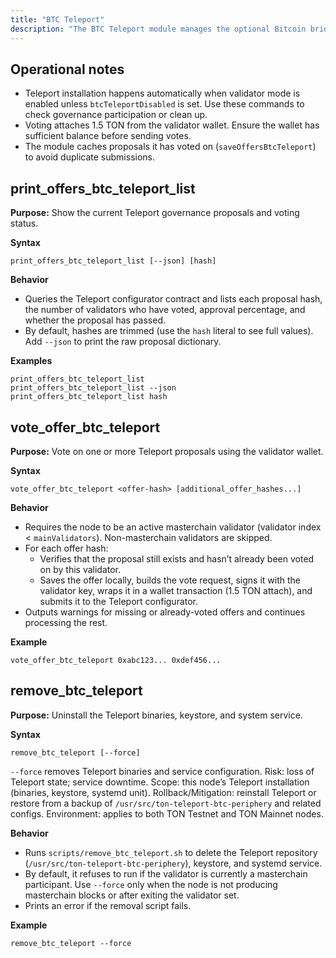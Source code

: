 ```yaml
---
title: "BTC Teleport"
description: "The BTC Teleport module manages the optional Bitcoin bridge (Teleport) client shipped with MyTonCtrl. Use these commands to inspect proposals, vote on them, or remove the Teleport installation when no longer needed."
---
```


## Operational notes

- Teleport installation happens automatically when validator mode is enabled unless `btcTeleportDisabled` is set. Use these commands to check governance participation or clean up.
- Voting attaches 1.5 TON from the validator wallet. Ensure the wallet has sufficient balance before sending votes.
- The module caches proposals it has voted on (`saveOffersBtcTeleport`) to avoid duplicate submissions.

## print\_offers\_btc\_teleport\_list

**Purpose:** Show the current Teleport governance proposals and voting status.

**Syntax**

```mytonctrl
print_offers_btc_teleport_list [--json] [hash]
```

**Behavior**

- Queries the Teleport configurator contract and lists each proposal hash, the number of validators who have voted, approval percentage, and whether the proposal has passed.
- By default, hashes are trimmed (use the `hash` literal to see full values). Add `--json` to print the raw proposal dictionary.

**Examples**

```mytonctrl
print_offers_btc_teleport_list
print_offers_btc_teleport_list --json
print_offers_btc_teleport_list hash
```

## vote\_offer\_btc\_teleport

**Purpose:** Vote on one or more Teleport proposals using the validator wallet.

**Syntax**

```mytonctrl
vote_offer_btc_teleport <offer-hash> [additional_offer_hashes...]
```

**Behavior**

- Requires the node to be an active masterchain validator (validator index \< `mainValidators`). Non-masterchain validators are skipped.
- For each offer hash:
  - Verifies that the proposal still exists and hasn’t already been voted on by this validator.
  - Saves the offer locally, builds the vote request, signs it with the validator key, wraps it in a wallet transaction (1.5 TON attach), and submits it to the Teleport configurator.
- Outputs warnings for missing or already-voted offers and continues processing the rest.

**Example**

```mytonctrl
vote_offer_btc_teleport 0xabc123... 0xdef456...
```

## remove\_btc\_teleport

**Purpose:** Uninstall the Teleport binaries, keystore, and system service.

**Syntax**

```mytonctrl
remove_btc_teleport [--force]
```

<Caution>`--force` removes Teleport binaries and service configuration.
Risk: loss of Teleport state; service downtime.
Scope: this node’s Teleport installation (binaries, keystore, systemd unit).
Rollback/Mitigation: reinstall Teleport or restore from a backup of `/usr/src/ton-teleport-btc-periphery` and related configs.
Environment: applies to both TON Testnet and TON Mainnet nodes.</Caution>

**Behavior**

- Runs `scripts/remove_btc_teleport.sh` to delete the Teleport repository (`/usr/src/ton-teleport-btc-periphery`), keystore, and systemd service.
- By default, it refuses to run if the validator is currently a masterchain participant. Use `--force` only when the node is not producing masterchain blocks or after exiting the validator set.
- Prints an error if the removal script fails.

**Example**

```mytonctrl
remove_btc_teleport --force
```
